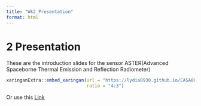 ```yaml
---
title: "Wk2_Presentation"
format: html
---
```


# 2 Presentation

These are the introduction slides for the sensor ASTER(Advanced Spaceborne Thermal Emission and Reflection Radiometer)

```r
xaringanExtra::embed_xaringan(url = "https://lydia0930.github.io/CASA0023xaringan/w2-slides.html",
                              ratio = "4:3")
```

Or use this [Link](https://lydia0930.github.io/CASA0023xaringan/w2-slides.html){.uri}

